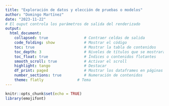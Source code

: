 ```yaml
---
title: "Exploración de datos y elección de pruebas o modelos"
author: "Domingo Martínez"
date: "2023-11-22"
# El ouput controla los parámetros de salida del renderizado
output:                                   
  html_document:                   
    collapsed: true                # Contraer celdas de salida
    code_folding: show             # Mostrar el código
    toc: true                      # Mostrar la tabla de contenidos
    toc_depth: 3                   # Niveles de títulos que se mostrarán
    toc_float: true                # Índices o contenidos flotantes 
    smooth_scroll: true            # Activar el scroll
    highlight: tango               # Destacar
    df_print: paged                # Mostrar los dataframes en páginas
    number_sections: true          # Numeración de contenidos
    theme: flatly               # Tema
---
```


```r
knitr::opts_chunk$set(echo = TRUE)
library(emojifont)
```
<p align="justify">

</p>


